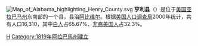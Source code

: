 [[File:Map_of_Alabama_highlighting_Henry_County.svg|right]]
'''亨利县'''（{{lang-en|Henry County}}）是位于[[美国|美国]][[亚拉巴马州|亚拉巴马州]]东南部的一个县，县治[[阿比维尔_(亚拉巴马州)|阿比维尔]]。根据[[美国人口调查局|美国人口调查局]]2000年统计，共有人口16,310，其中[[白人|白人]]占65.67%、[[非裔美国人|非裔美国人]]占32.3%。

{{亨利縣 (阿拉巴馬州)}}
{{Alabama}}
{{Alabama-stub}}

[[Category:亞拉巴馬州行政區劃|H]]
[[Category:1819年阿拉巴馬州建立|Category:1819年阿拉巴馬州建立]]